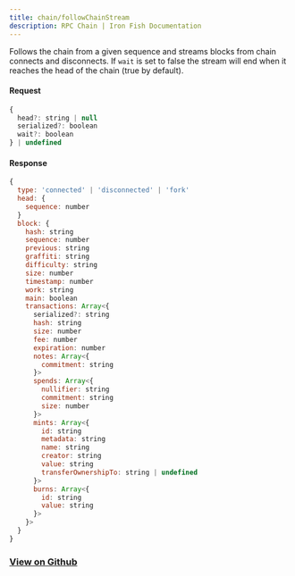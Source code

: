 ```yaml
---
title: chain/followChainStream
description: RPC Chain | Iron Fish Documentation
---
```


Follows the chain from a given sequence and streams blocks from chain connects
and disconnects. If `wait` is set to false the stream will end when it reaches
the head of the chain (true by default).

#### Request

```js
{
  head?: string | null
  serialized?: boolean
  wait?: boolean
} | undefined
```

#### Response

```js
{
  type: 'connected' | 'disconnected' | 'fork'
  head: {
    sequence: number
  }
  block: {
    hash: string
    sequence: number
    previous: string
    graffiti: string
    difficulty: string
    size: number
    timestamp: number
    work: string
    main: boolean
    transactions: Array<{
      serialized?: string
      hash: string
      size: number
      fee: number
      expiration: number
      notes: Array<{
        commitment: string
      }>
      spends: Array<{
        nullifier: string
        commitment: string
        size: number
      }>
      mints: Array<{
        id: string
        metadata: string
        name: string
        creator: string
        value: string
        transferOwnershipTo: string | undefined
      }>
      burns: Array<{
        id: string
        value: string
      }>
    }>
  }
}
```

### [View on Github](https://github.com/iron-fish/ironfish/blob/master/ironfish/src/rpc/routes/chain/followChainStream.ts)
